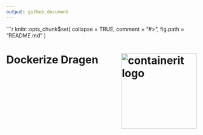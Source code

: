 ```yaml
---
output: github_document
---
```

<!-- README.md is generated from README.Rmd. Please edit that file! -->

```r
knitr::opts_chunk$set(
  collapse = TRUE,
  comment = "#>",
  fig.path = "README.md"
)

# Dockerize Dragen <img src="doc/docker_dragen.png" align="right" alt="containerit logo" width="200" style="padding: 0 0 10px 10px;" />